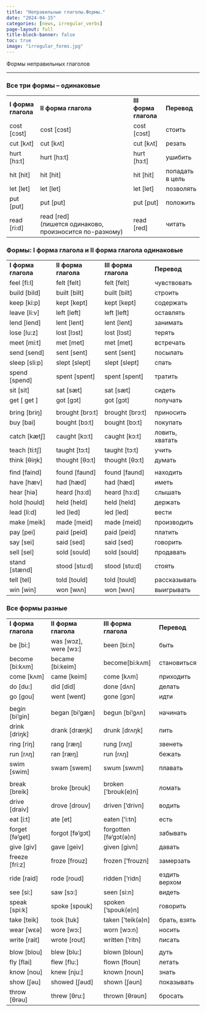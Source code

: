 ---
title: "Неправильные глаголы.Формы."
date: "2024-04-15"
categories: [news, irregular_verbs]
page-layout: full
title-block-banner: false
toc: true
image: "irregular_forms.jpg"
---

Формы неправильных глаголов

------------------------------------------------------------------------

### Все три формы – одинаковые

|                     |                                                                   |                       |                 |
|---------------------|-------------------------------------------------------------------|-----------------------|-----------------|
| **I форма глагола** | **II форма глагола**                                              | **III форма глагола** | **Перевод**     |
| cost \[cɔst\]       | cost \[cɔst\]                                                     | cost \[cɔst\]         | стоить          |
| cut \[kʌt\]         | cut \[kʌt\]                                                       | cut \[kʌt\]           | резать          |
| hurt \[hз:t\]       | hurt \[hз:t\]                                                     | hurt \[hз:t\]         | ушибить         |
| hit \[hit\]         | hit \[hit\]                                                       | hit \[hit\]           | попадать в цель |
| let \[let\]         | let \[let\]                                                       | let \[let\]           | позволять       |
| put \[put\]         | put \[put\]                                                       | put \[put\]           | положить        |
| read \[ri:d\]       | read \[red\] <br>(пишется одинаково, <br>произносится по-разному) | read \[red\]          | читать          |

### Формы: I форма глагола и II форма глагола одинаковые

|                     |                      |                       |                 |
|---------------------|----------------------|-----------------------|-----------------|
| **I форма глагола** | **II форма глагола** | **III форма глагола** | **Перевод**     |
| feel \[fi:l\]       | felt \[felt\]        | felt \[felt\]         | чувствовать     |
| build \[bild\]      | built \[bilt\]       | built \[bilt\]        | строить         |
| keep \[ki:p\]       | kept \[kept\]        | kept \[kept\]         | содержать       |
| leave \[li:v\]      | left \[left\]        | left \[left\]         | оставлять       |
| lend \[lend\]       | lent \[lent\]        | lent \[lent\]         | занимать        |
| lose \[lu:z\]       | lost \[lɔst\]        | lost \[lɔst\]         | терять          |
| meet \[mi:t\]       | met \[met\]          | met \[met\]           | встречать       |
| send \[send\]       | sent \[sent\]        | sent \[sent\]         | посылать        |
| sleep \[sli:p\]     | slept \[slept\]      | slept \[slept\]       | спать           |
| spend \[spend\]     | spent \[spent\]      | spent \[spent\]       | тратить         |
| sit \[sit\]         | sat \[sæt\]          | sat \[sæt\]           | сидеть          |
| get \[ get \]       | got \[gɔt\]          | got \[gɔt\]           | получать        |
|                     |                      |                       |                 |
| bring \[briŋ\]      | brought \[brɔ:t\]    | brought \[brɔ:t\]     | приносить       |
| buy \[bai\]         | bought \[bɔ:t\]      | bought \[bɔ:t\]       | покупать        |
| catch \[kætʃ\]      | caught \[kɔ:t\]      | caught \[kɔ:t\]       | ловить, хватать |
| teach \[ti:tʃ\]     | taught \[tɔ:t\]      | taught \[tɔ:t\]       | учить           |
| think \[θiŋk\]      | thought \[θɔ:t\]     | thought \[θɔ:t\]      | думать          |
|                     |                      |                       |                 |
| find \[faind\]      | found \[faund\]      | found \[faund\]       | находить        |
| have \[hæv\]        | had \[hæd\]          | had \[hæd\]           | иметь           |
| hear \[hiə\]        | heard \[hз:d\]       | heard \[hз:d\]        | слышать         |
| hold \[hould\]      | held \[held\]        | held \[held\]         | держать         |
| lead \[li:d\]       | led \[led\]          | led \[led\]           | вести           |
| make \[meik\]       | made \[meid\]        | made \[meid\]         | производить     |
| pay \[pei\]         | paid \[peid\]        | paid \[peid\]         | платить         |
| say \[sei\]         | said \[sed\]         | said \[sed\]          | говорить        |
| sell \[sel\]        | sold \[sould\]       | sold \[sould\]        | продавать       |
| stand \[stænd\]     | stood \[stu:d\]      | stood \[stu:d\]       | стоять          |
| tell \[tel\]        | told \[tould\]       | told \[tould\]        | рассказывать    |
| win \[win\]         | won \[wʌn\]          | won \[wʌn\]           | выигрывать      |

### Все формы разные

|                     |                           |                          |               |
|---------------------|---------------------------|--------------------------|---------------|
| **I форма глагола** | **II форма глагола**      | **III форма глагола**    | **Перевод**   |
| be \[bi:\]          | was \[wɔz\], were \[wз:\] | been \[bi:n\]            | быть          |
| become \[bi:kʌm\]   | became \[bi:keim\]        | become\[bi:kʌm\]         | становиться   |
| come \[kʌm\]        | came \[keim\]             | come \[kʌm\]             | приходить     |
| do \[du:\]          | did \[did\]               | done \[dʌn\]             | делать        |
| go \[gou\]          | went \[went\]             | gone \[gɔn\]             | идти          |
|                     |                           |                          |               |
| begin \[bi’gin\]    | began \[bi’gæn\]          | begun \[bi’gʌn\]         | начинать      |
| drink \[driŋk\]     | drank \[dræŋk\]           | drunk \[drʌŋk\]          | пить          |
| ring \[riŋ\]        | rang \[ræŋ\]              | rung \[rʌŋ\]             | звенеть       |
| run \[rʌŋ\]         | ran \[ræŋ\]               | run \[rʌŋ\]              | бежать        |
| swim \[swim\]       | swam \[swem\]             | swum \[swʌm\]            | плавать       |
|                     |                           |                          |               |
| break \[breik\]     | broke \[brouk\]           | broken \[‘brouk(e)n\]    | ломать        |
| drive \[draiv\]     | drove \[drouv\]           | driven \[‘drivn\]        | водить        |
| eat \[i:t\]         | ate \[et\]                | eaten \[‘i:tn\]          | есть          |
| forget \[fə’get\]   | forgot \[fə’gɔt\]         | forgotten \[fə’gɔt(ə)n\] | забывать      |
| give \[giv\]        | gave \[geiv\]             | given \[givn\]           | давать        |
| freeze \[fri:z\]    | froze \[frouz\]           | frozen \[‘frouzn\]       | замерзать     |
| ride \[raid\]       | rode \[roud\]             | ridden \[‘ridn\]         | ездить верхом |
| see \[si:\]         | saw \[sɔ:\]               | seen \[si:n\]            | видеть        |
| speak \[spi:k\]     | spoke \[spouk\]           | spoken \[‘spouk(e)n\]    | говорить      |
| take \[teik\]       | took \[tuk\]              | taken \[‘teik(ə)n\]      | брать, взять  |
| wear \[wɛə\]        | wore \[wɔ:\]              | worn \[wɔ:n\]            | носить        |
| write \[rait\]      | wrote \[rout\]            | written \[‘ritn\]        | писать        |
|                     |                           |                          |               |
| blow \[blou\]       | blew \[blu:\]             | blown \[bloun\]          | дуть          |
| fly \[flai\]        | flew \[flu:\]             | flown \[floun\]          | летать        |
| know \[nou\]        | knew \[nju:\]             | known \[noun\]           | знать         |
| show \[ʃəu\]        | showed \[ʃəud\]           | shown \[ʃəun\]           | показывать    |
| throw \[θrəu\]      | threw \[θru:\]            | thrown \[θrəun\]         | бросать       |
